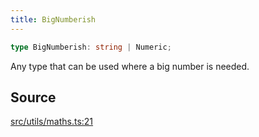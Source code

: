 ```yaml
---
title: BigNumberish
---
```


```ts
type BigNumberish: string | Numeric;
```

Any type that can be used where a big number is needed.

## Source

[src/utils/maths.ts:21](https://github.com/dominant-strategies/quais-6.js/blob/95934f9b18ff90a0666dd9772179b612f2ad5510/src/utils/maths.ts#L21)
